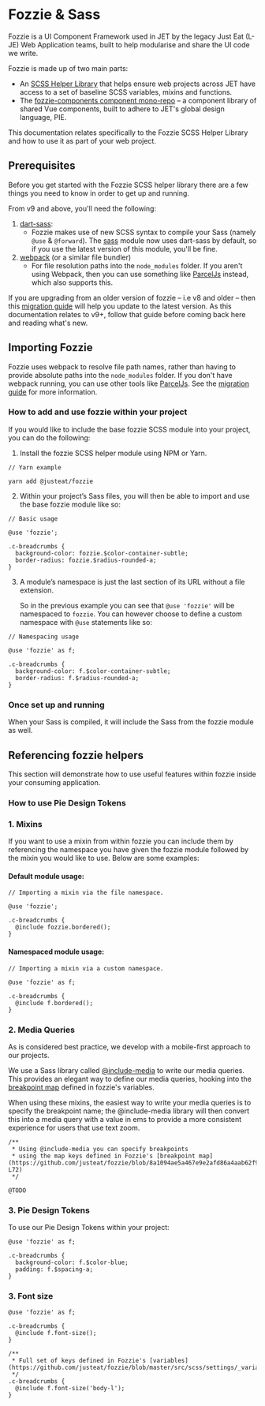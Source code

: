 <Meta title="Documentation/Guides/Fozzie/Fozzie-and-Sass"/>

# Fozzie & Sass

Fozzie is a UI Component Framework used in JET by the legacy Just Eat (L-JE) Web Application teams, built to help modularise and share the UI code we write.

Fozzie is made up of two main parts:

- An [SCSS Helper Library](https://github.com/justeat/fozzie) that helps ensure web projects across JET have access to a set of baseline SCSS variables, mixins and functions.
- The [fozzie-components component mono-repo](https://github.com/justeat/fozzie-components) – a component library of shared Vue components, built to adhere to JET's global design language, PIE.

This documentation relates specifically to the Fozzie SCSS Helper Library and how to use it as part of your web project.

<a name="scheme"></a><h2>Prerequisites</h2>

Before you get started with the Fozzie SCSS helper library there are a few things you need to know in order to get up and running.

From v9 and above, you'll need the following:

1. [dart-sass](https://sass-lang.com/dart-sass):
    - Fozzie makes use of new SCSS syntax to compile your Sass (namely `@use` & `@forward`). The [sass](https://www.npmjs.com/package/sass) module now uses dart-sass by default, so if you use the latest version of this module, you'll be fine.
2. [webpack](https://webpack.js.org/) (or a similar file bundler)
    - For file resolution paths into the `node_modules` folder. If you aren't using Webpack, then you can use something like [ParcelJs](https://parceljs.org/) instead, which also supports this.

If you are upgrading from an older version of fozzie – i.e v8 and older – then this [migration guide](www.google.co.uk) will help you update to the latest version. As this documentation relates to v9+, follow that guide before coming back here and reading what's new.

<a name="scheme"></a><h2>Importing Fozzie</h2>

Fozzie uses webpack to resolve file path names, rather than having to provide absolute paths into the `node_modules` folder. If you don't have webpack running, you can use other tools like [ParcelJs](https://parceljs.org/). See the [migration guide](www.google.co.uk) for more information.

### How to add and use fozzie within your project

If you would like to include the base fozzie SCSS module into your project, you can do the following:

1. Install the fozzie SCSS helper module using NPM or Yarn.

```
// Yarn example

yarn add @justeat/fozzie
```

2. Within your project’s Sass files, you will then be able to import and use the base fozzie module like so:

```
// Basic usage

@use 'fozzie';

.c-breadcrumbs {
  background-color: fozzie.$color-container-subtle;
  border-radius: fozzie.$radius-rounded-a;
}
```

3. A module’s namespace is just the last section of its URL without a file extension.

   So in the previous example you can see that `@use 'fozzie'` will be namespaced to `fozzie`. You can however choose to define a custom namespace with `@use` statements like so:

```
// Namespacing usage

@use 'fozzie' as f;

.c-breadcrumbs {
  background-color: f.$color-container-subtle;
  border-radius: f.$radius-rounded-a;
}
```

### Once set up and running

When your Sass is compiled, it will include the Sass from the fozzie module as well.

<a name="scheme"></a><h2>Referencing fozzie helpers</h2>

This section will demonstrate how to use useful features within fozzie inside your consuming application.

### How to use Pie Design Tokens

### 1. Mixins

If you want to use a mixin from within fozzie you can include them by referencing the namespace you have given the fozzie module followed by the mixin you would like to use. Below are some examples:

#### Default module usage:

```
// Importing a mixin via the file namespace.

@use 'fozzie';

.c-breadcrumbs {
  @include fozzie.bordered();
}
```

#### Namespaced module usage:

```
// Importing a mixin via a custom namespace.

@use 'fozzie' as f;

.c-breadcrumbs {
  @include f.bordered();
}
```

### 2. Media Queries

As is considered best practice, we develop with a mobile-first approach to our projects.

We use a Sass library called [@include-media](https://github.com/eduardoboucas/include-media) to write our media queries. This provides an elegant way to define our media queries, hooking into the [breakpoint map](https://github.com/justeat/fozzie/blob/8a1094ae5a467e9e2afd86a4aab62f9ea65b1bee/src/scss/settings/_variables.scss#L65-L72) defined in fozzie's variables.

When using these mixins, the easiest way to write your media queries is to specify the breakpoint name; the @include-media library will then convert this into a media query with a value in ems to provide a more consistent experience for users that use text zoom.

```
/**
 * Using @include-media you can specify breakpoints
 * using the map keys defined in Fozzie's [breakpoint map](https://github.com/justeat/fozzie/blob/8a1094ae5a467e9e2afd86a4aab62f9ea65b1bee/src/scss/settings/_variables.scss#L65-L72)
 */

@TODO
```

### 3. Pie Design Tokens

To use our Pie Design Tokens within your project:

```
@use 'fozzie' as f;

.c-breadcrumbs {
  background-color: f.$color-blue;
  padding: f.$spacing-a;
}
```

### 3. Font size

```
@use 'fozzie' as f;

.c-breadcrumbs {
  @include f.font-size();
}

/**
 * Full set of keys defined in Fozzie's [variables](https://github.com/justeat/fozzie/blob/master/src/scss/settings/_variables.scss#L16)
 */
.c-breadcrumbs {
  @include f.font-size('body-l');
}
```

